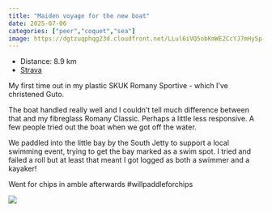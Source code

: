 ---
title: "Maiden voyage for the new boat"
date: 2025-07-06
categories: ["peer","coquet","sea"]
image: https://dgtzuqphqg23d.cloudfront.net/LLul6iVQ5obKmWE2CcYJ7mHySp-t8fwCmVRoZV8-P1I-768x314.jpg
---

- Distance: 8.9 km
- [Strava](https://www.strava.com/activities/15024856559)

My first time out in my plastic SKUK Romany Sportive - which I've christened Guto. 
The boat handled really well and I couldn't tell much difference between that and my fibreglass Romany Classic. Perhaps a little less responsive. A few people tried out the boat when we got off the water.

We paddled into the little bay by the South Jetty to support a local swimming event, trying to get the bay marked as a swim spot. I tried and failed a roll but at least that meant I got logged as both a swimmer and a kayaker!

Went for chips in amble afterwards #willpaddleforchips

![](https://dgtzuqphqg23d.cloudfront.net/LLul6iVQ5obKmWE2CcYJ7mHySp-t8fwCmVRoZV8-P1I-768x314.jpg)




